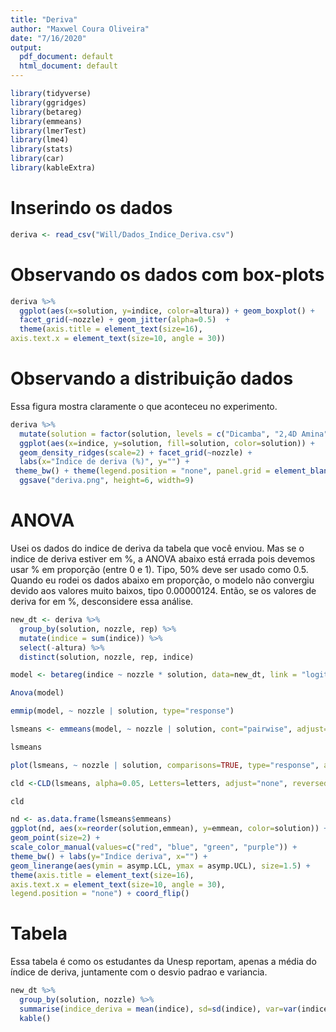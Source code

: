 ```yaml
---
title: "Deriva"
author: "Maxwel Coura Oliveira"
date: "7/16/2020"
output:
  pdf_document: default
  html_document: default
---
```


```r
library(tidyverse)
library(ggridges)
library(betareg)
library(emmeans)
library(lmerTest)
library(lme4)
library(stats)
library(car)
library(kableExtra)
```

# Inserindo os dados

```r
deriva <- read_csv("Will/Dados_Indice_Deriva.csv")
```

# Observando os dados com box-plots

```r
deriva %>% 
  ggplot(aes(x=solution, y=indice, color=altura)) + geom_boxplot() + 
  facet_grid(~nozzle) + geom_jitter(alpha=0.5)  +
  theme(axis.title = element_text(size=16),
axis.text.x = element_text(size=10, angle = 30))
```


# Observando a distribuição dados 

Essa figura mostra claramente o que aconteceu no experimento.

```r
deriva %>% 
  mutate(solution = factor(solution, levels = c("Dicamba", "2,4D Amina", "2,4D Colina", "Agua"))) %>% 
  ggplot(aes(x=indice, y=solution, fill=solution, color=solution)) +
  geom_density_ridges(scale=2) + facet_grid(~nozzle) +
  labs(x="Índice de deriva (%)", y="") +
 theme_bw() + theme(legend.position = "none", panel.grid = element_blank()) +
  ggsave("deriva.png", height=6, width=9)
```




# ANOVA

Usei os dados do indice de deriva da tabela que você enviou. Mas se o indice de deriva estiver em %, a ANOVA abaixo está errada pois devemos usar % em proporção (entre 0 e 1). Tipo, 50% deve ser usado como 0.5. Quando eu rodei os dados abaixo em proporção, o modelo não convergiu devido aos valores muito baixos, tipo 0.00000124. Então, se os valores de deriva for em %, desconsidere essa análise.

```r
new_dt <- deriva %>% 
  group_by(solution, nozzle, rep) %>% 
  mutate(indice = sum(indice)) %>% 
  select(-altura) %>% 
  distinct(solution, nozzle, rep, indice)
```

```r
model <- betareg(indice ~ nozzle * solution, data=new_dt, link = "logit")
```


```r
Anova(model)
```


```r
emmip(model, ~ nozzle | solution, type="response") 
```



```r
lsmeans <- emmeans(model, ~ nozzle | solution, cont="pairwise", adjust="none", type="response", alpha=0.05)

lsmeans
```

```r
plot(lsmeans, ~ nozzle | solution, comparisons=TRUE, type="response", alpha=0.05, adjust="none")
```


```r
cld <-CLD(lsmeans, alpha=0.05, Letters=letters, adjust="none", reversed = TRUE)

cld
```


```r
nd <- as.data.frame(lsmeans$emmeans)
ggplot(nd, aes(x=reorder(solution,emmean), y=emmean, color=solution)) + facet_grid(~nozzle) +
geom_point(size=2) + 
scale_color_manual(values=c("red", "blue", "green", "purple")) +
theme_bw() + labs(y="Indice deriva", x="") +
geom_linerange(aes(ymin = asymp.LCL, ymax = asymp.UCL), size=1.5) + 
theme(axis.title = element_text(size=16),
axis.text.x = element_text(size=10, angle = 30),
legend.position = "none") + coord_flip()
```


# Tabela

Essa tabela é como os estudantes da Unesp reportam, apenas a média do índice de deriva, juntamente com o desvio padrao e variancia. 




```r
new_dt %>% 
  group_by(solution, nozzle) %>% 
  summarise(indice_deriva = mean(indice), sd=sd(indice), var=var(indice))  %>% 
  kable()
```






